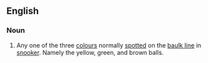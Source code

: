 ==English==

===Noun===
{{en-noun|head=[[baulk]] [[colour]]}}

# {{label|en|snooker}} Any one of the three [[colours]] normally [[respot|spotted]] on the [[baulk line]] in [[snooker]]. Namely the yellow, green, and brown balls.